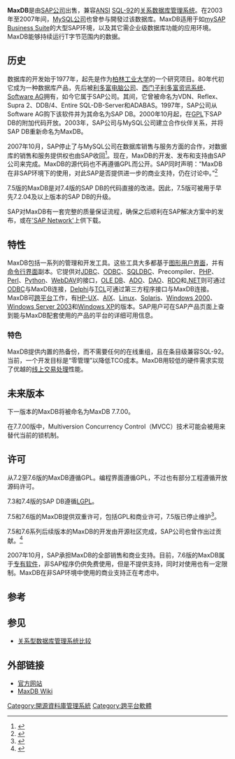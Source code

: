 {{noteTA
|G1=IT
|T=zh-cn:MaxDB; zh-tw:MaxDB;
}}
{{Infobox_Software
| name = MaxDB
| logo =
| developer = [[SAP_AG|SAP AG]]
| latest_release_version = 7.7
| latest_release_date = 2008年1月
| operating_system = [[AIX|AIX]], [[HP-UX|HP-UX]], [[Linux|Linux]], [[Solaris|Solaris]], [[Microsoft_Windows|MS-Windows]]
| genre = [[关系数据库管理系统|关系数据库管理系统]]
| license = 参见[[#许可|许可]]
| website = [http://maxdb.sap.com/ maxdb.sap.com]
}}
'''MaxDB'''是由[[SAP公司|SAP公司]]出售，兼容[[ANSI|ANSI]] [[SQL-92|SQL-92]]的[[关系数据库管理系统|关系数据库管理系统]]。在2003年至2007年间，[[MySQL公司|MySQL公司]]也曾参与開發过该数据库。MaxDB适用于如[[mySAP_Business_Suite|mySAP Business Suite]]的大型SAP环境，以及其它需企业级数据库功能的应用环境。MaxDB能够持续运行T字节范围内的数据。

== 历史 ==
数据库的开发始于1977年，起先是作为[[柏林工业大学|柏林工业大学]]的一个研究项目。80年代初它成为一种数据库产品，先后被[[利多富电脑公司|利多富电脑公司]]、[[西门子利多富资讯系统|西门子利多富资讯系统]]、[[Software_AG|Software AG]]拥有，如今它属于SAP公司。其间，它曾被命名为VDN、Reflex、Supra 2、DDB/4、Entire SQL-DB-Server和ADABAS。1997年，SAP公司从Software AG购下该软件并为其命名为SAP DB。2000年10月起，在[[GPL|GPL]]下SAP DB的附加代码开放。2003年，SAP公司与MySQL公司建立合作伙伴关系，并将SAP DB重新命名为MaxDB。

2007年10月，SAP停止了与MySQL公司在数据库销售与服务方面的合作，对数据库的销售和服务提供权也由SAP收回<ref>{{Cite web |url=http://www.mysql.com/news-and-events/press-release/release_2007_40.html |title=MySQL AB :: MySQL AB to Optimize its Open Source Database for SAP NetWeaver |accessdate=2008-06-18 |archive-date=2008-05-27 |archive-url=https://web.archive.org/web/20080527130158/http://www.mysql.com/news-and-events/press-release/release_2007_40.html |dead-url=no }}</ref>。现在，MaxDB的开发、发布和支持由SAP公司来完成。MaxDB的源代码也不再遵循GPL而公开。SAP同时声明：“MaxDB在非SAP环境下的使用，对此SAP是否提供进一步的商业支持，仍在讨论中。”<ref>{{Cite web |url=https://www.sdn.sap.com/irj/sdn/weblogs?blog=%2Fpub%2Fwlg%2F7514 |title=''MaxDB back under the SAP roof!'' |accessdate=2021-02-07 |archive-date=2012-12-17 |archive-url=https://archive.is/20121217180122/https://www.sdn.sap.com/irj/sdn/weblogs?blog=/pub/wlg/7514 |dead-url=no }}</ref>

7.5版的MaxDB是对7.4版的SAP DB的代码直接的改进。因此，7.5版可被用于早先7.2.04及以上版本的SAP DB的升级。

SAP对MaxDB有一套完整的质量保证流程，确保之后顺利在SAP解决方案中的发布，或在[https://web.archive.org/web/20081022085614/https://www.sdn.sap.com/irj/sdn/maxdb 'SAP Network']上供下载。

== 特性 ==
MaxDB包括一系列的管理和开发工具。这些工具大多都基于[[图形用户界面|图形用户界面]]，并有[[命令行界面|命令行界面]]副本。它提供对[[JDBC|JDBC]]、[[ODBC|ODBC]]、[[SQLDBC|SQLDBC]]、Precompiler、[[PHP|PHP]]、[[Perl|Perl]]、[[Python|Python]]、[[WebDAV|WebDAV]]的接口，[[OLE_DB|OLE DB]]、[[ADO|ADO]]、[[DAO|DAO]]、[[Remote_Data_Objects|RDO]]和[[.NET_Framework|.NET]]则可通过[[ODBC|ODBC]]与MaxDB连接，[[Delphi|Delphi]]与[[TCL|TCL]]可通过第三方程序接口与MaxDB连接。MaxDB可[[跨平台|跨平台]]工作，有[[HP-UX|HP-UX]]、[[AIX|AIX]]、[[Linux|Linux]]、[[Solaris|Solaris]]、[[Windows_2000|Windows 2000]]、[[Windows_Server_2003|Windows Server 2003]]和[[Windows_XP|Windows XP]]的版本。SAP用户可在SAP产品页面上查到能与MaxDB配套使用的产品的平台的详细可用信息。

=== 特色 ===
MaxDB提供内置的热备份，而不需要任何的在线重组，且在条目级兼容SQL-92。当前，一个开发目标是“零管理”以降低TCO成本。MaxDB用较低的硬件需求实现了优越的[[线上交易处理|线上交易处理]]性能。

== 未来版本 ==
下一版本的MaxDB将被命名为MaxDB 7.7.00。

在7.7.00版中，Multiversion Concurrency Control（MVCC）技术可能会被用来替代当前的锁机制。

== 许可 ==
从7.2至7.6版的MaxDB遵循GPL。编程界面遵循GPL，不过也有部分工程遵循开放源码许可。

7.3和7.4版的SAP DB遵循[[LGPL|LGPL]]。

7.5和7.6版的MaxDB提供双重许可，包括GPL和商业许可，7.5版已停止维护<ref>{{Cite web |url=https://www.sdn.sap.com/irj/sdn/maxdb?rid=%2Fwebcontent%2Fuuid%2F30501665-8e9b-2a10-9fa9-cedf4c9d2095 |title=存档副本 |accessdate=2021-02-07 |archive-date=2008-10-22 |archive-url=http://arquivo.pt/wayback/20081022111734/https%3A//www.sdn.sap.com/irj/sdn/maxdb?rid%3D/webcontent/uuid/30501665%2D8e9b%2D2a10%2D9fa9%2Dcedf4c9d2095 |dead-url=no }}</ref>。

7.5和7.6系列后续版本的MaxDB的开发由开源社区完成，SAP公司也曾作出过贡献。<ref>{{Cite web |url=https://wiki.sdn.sap.com/wiki/display/MaxDB/FAQ#FAQ-WhatistherelationshipofMaxDBandSAPDBandopensource%3F |title=存档副本 |accessdate=2008-06-21 |archive-date=2008-10-24 |archive-url=https://web.archive.org/web/20081024043639/https://wiki.sdn.sap.com/wiki/display/MaxDB/FAQ#FAQ-WhatistherelationshipofMaxDBandSAPDBandopensource%3F |dead-url=no }}</ref>

2007年10月，SAP承担MaxDB的全部销售和商业支持。目前，7.6版的MaxDB属于[[专有软件|专有软件]]，非SAP程序仍供免费使用，但是不提供支持，同时对使用也有一定限制。MaxDB在非SAP环境中使用的商业支持正在考虑中。

== 参考 ==
<div class="references-small">
<!--See http://en.wikipedia.org/wiki/Wikipedia:Footnotes for an explanation of how to generate footnotes using the <ref(erences/)> tags-->
<references/>
</div>

== 参见 ==
* [[关系型数据库管理系统比较|关系型数据库管理系统比较]]

== 外部链接 ==
* [https://www.sdn.sap.com/irj/sdn/maxdb 官方网站] {{Wayback|url=https://www.sdn.sap.com/irj/sdn/maxdb |date=20081022085614 }}
* [https://www.sdn.sap.com/irj/sdn/wiki?path=/display/MaxDB/MaxDB MaxDB Wiki]{{dead link|date=2017年11月 |bot=InternetArchiveBot |fix-attempted=yes }}

[[Category:開源資料庫管理系統|Category:開源資料庫管理系統]]
[[Category:跨平台軟體|Category:跨平台軟體]]